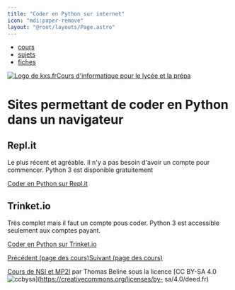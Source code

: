 ```yaml
---
title: "Coder en Python sur internet"
icon: "mdi:paper-remove"
layout: "@root/layouts/Page.astro"
---
```


  * [cours](https://kxs.fr/cours/)
  * [sujets](https://kxs.fr/sujets/)
  * [fiches](https://kxs.fr/fiches/)

[![Logo de kxs.fr](/img/logo.svg)](https://kxs.fr/)[Cours d'informatique pour
le lycée et la prépa](https://kxs.fr/cours/)

# Sites permettant de coder en Python dans un navigateur

## Repl.it

Le plus récent et agréable. Il n'y a pas besoin d'avoir un compte pour
commencer. Python 3 est disponible gratuitement

[Coder en Python sur Repl.it](https://repl.it/)

## Trinket.io

Très complet mais il faut un compte pous coder. Python 3 est accessible
seulement aux comptes payant.

[Coder en Python sur Trinket.io](https://trinket.io/)

[Précédent (page des cours)](..)[Suivant (page des cours)](..)

[Cours de NSI et MP2I](https://kxs.fr/cours/) par Thomas Beline sous la
licence [CC BY-SA 4.0
![ccbysa](/img/ccbysa.svg)](https://creativecommons.org/licenses/by-
sa/4.0/deed.fr)

